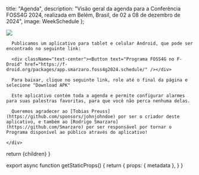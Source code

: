 
  title: "Agenda",
  description: "Visão geral da agenda para a Conferência FOSS4G 2024, realizada em Belém, Brasil, de 02 a 08 de dezembro de 2024",
  image: WeekSchedule
};


<div className="flex flex-col sm:flex-row items-center justify-center">
  <div className=" my-4 w-1/2">
    <Image src={AppMockupImage} />
    <div className="break-words">

      Publicamos um aplicativo para tablet e celular Android, que pode ser encontrado no seguinte link:

      <div className="text-center"><Button text="Programa FOSS4G no F-Droid" href="https://f-droid.org/packages/app.smarzaro.foss4g2024.schedule/" /></div>

      Para baixar, clique no seguinte link, role até o final da página e selecione "Download APK"

      Este aplicativo contém toda a agenda e permite configurar alarmes para suas palestras favoritas, para que você não perca nenhuma delas.

      Queremos agradecer ao [Tobias Preuss](https://github.com/sponsors/johnjohndoe) por ser o criador deste aplicativo, e também ao [Rodrigo Smarzaro](https://github.com/Smarzaro) por ser responsável por tornar o Programa disponível ao público através do aplicativo!

    </div>
  </div>
</div>

  return <MdxLayout metadata={metadata}>{children}</MdxLayout>
}

export async function getStaticProps() {
  return {
    props: {
      metadata
    },
  }
}
